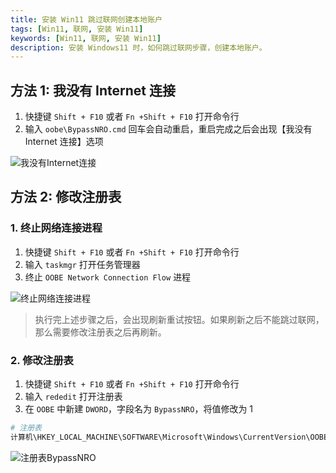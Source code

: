 ```yaml
---
title: 安装 Win11 跳过联网创建本地账户
tags: [Win11, 联网, 安装 Win11]
keywords: [Win11, 联网, 安装 Win11]
description: 安装 Windows11 时，如何跳过联网步骤，创建本地账户。
---
```


<Author count={300} publish="2023-04-08 00:53:00" update="" />

## 方法 1: 我没有 Internet 连接

1. 快捷键 `Shift + F10` 或者 `Fn +Shift + F10` 打开命令行
2. 输入 `oobe\BypassNRO.cmd` 回车会自动重启，重启完成之后会出现【我没有 Internet 连接】选项

![我没有Internet连接](./images/i-have-no-internet.jpeg)

## 方法 2: 修改注册表

### 1. 终止网络连接进程

1. 快捷键 `Shift + F10` 或者 `Fn +Shift + F10` 打开命令行
2. 输入 `taskmgr` 打开任务管理器
3. 终止 `OOBE Network Connection Flow` 进程

![终止网络连接进程](./images/kill-networking-process.jpeg)

> 执行完上述步骤之后，会出现刷新重试按钮。如果刷新之后不能跳过联网，那么需要修改注册表之后再刷新。

### 2. 修改注册表

1. 快捷键 `Shift + F10` 或者 `Fn +Shift + F10` 打开命令行
2. 输入 `rededit` 打开注册表
3. 在 `OOBE` 中新建 `DWORD`，字段名为 `BypassNRO`，将值修改为 1

```bash
# 注册表
计算机\HKEY_LOCAL_MACHINE\SOFTWARE\Microsoft\Windows\CurrentVersion\OOBE
```

![注册表BypassNRO](./images/regedit-bypassnro.png)

